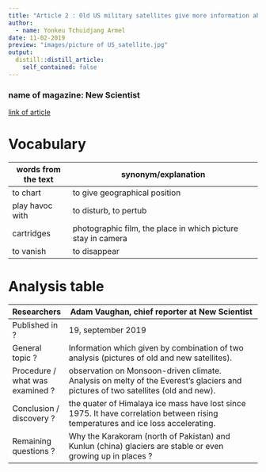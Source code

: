 ```yaml
---
title: "Article 2 : Old US military satellites give more information about melty of the Himalaya’s glaciers"
author:
  - name: Yonkeu Tchuidjang Armel
date: 11-02-2019
preview: "images/picture of US_satellite.jpg"
output:
  distill::distill_article:
    self_contained: false
---
```



### name of magazine:  New Scientist
[link of article](https://www.newscientist.com/article/2206940-spy-satellite-images-reveal-himalaya-glacier-ice-losses-have-doubled/)

# Vocabulary

| words from the text | synonym/explanation                                          |
| ------------------- | ------------------------------------------------------------ |
| to chart            | to give geographical position                                |
| play havoc with     |  to disturb, to pertub                                       |
| cartridges          | photographic film, the place in which picture stay in camera |
| to vanish           | to disappear                                                 |

# Analysis table

| Researchers                     | Adam Vaughan, chief reporter at New Scientist                                                                                     |
| ------------------------------- | --------------------------------------------------------------------------------------------------------------------------------- |
| Published in ?                  | 19, september 2019                                                                                                                |
| General topic ?                 | Information which given by combination of two analysis (pictures of old and new satellites).                                      |
| Procedure / what was examined ? | observation on Monsoon-driven climate.  Analysis on melty of the Everest’s glaciers and pictures of two satellites (old and new). |
| Conclusion / discovery ?        | the quater of Himalaya ice mass have lost since 1975. It have correlation between rising temperatures and ice loss accelerating.  |
| Remaining questions ?           | Why the Karakoram (north of Pakistan) and Kunlun (china) glaciers are stable or even growing up in places ?                       |



